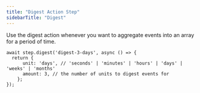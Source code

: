 ```yaml
---
title: "Digest Action Step"
sidebarTitle: "Digest"
---
```


Use the digest action whenever you want to aggregate events into an array for a period of time.

```tsx
await step.digest('digest-3-days', async () => {
  return {
	  unit: 'days', // 'seconds' | 'minutes' | 'hours' | 'days' | 'weeks' | 'months'
	  amount: 3, // the number of units to digest events for
	};
});
```
